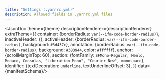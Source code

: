 ```yaml
---
title: "Settings (.yarnrc.yml)"
description: Allowed fields in .yarnrc.yml files
---
```



<JsonDoc theme={theme} descriptionRenderer={descriptionRenderer} extraTheme={{
  container: {borderRadius: `var(--ifm-code-border-radius)`},
  inactiveHeader: {},
  activeHeader: {borderRadius: `var(--ifm-code-border-radius)`, background: `#3d437c`},
  annotation: {borderRadius: `var(--ifm-code-border-radius)`, background: `#383944`, color: `#ffffff`},
  anchor: {scrollMarginTop: 60},
  section: {fontFamily: `SFMono-Regular, Menlo, Monaco, Consolas, "Liberation Mono", "Courier New", monospace`},
  identifier: {textDecoration: `underline`, textUnderlineOffset: 3},
}} data={manifestSchema}/>
